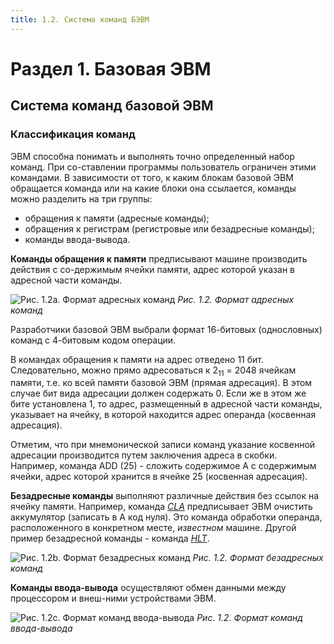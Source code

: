 ```yaml
---
title: 1.2. Система команд БЭВМ
---
```


# Раздел 1. Базовая ЭВМ

## Система команд базовой ЭВМ

### Классификация команд

ЭВМ способна понимать и выполнять точно определенный набор команд. При со-ставлении программы пользователь ограничен этими командами. В зависимости от того, к каким блокам базовой ЭВМ обращается команда или на какие блоки она ссылается, команды можно разделить на три группы:

* обращения к памяти (адресные команды);
* обращения к регистрам (регистровые или безадресные команды);
* команды ввода-вывода.

**Команды обращения к памяти** предписывают машине производить действия с со-держимым ячейки памяти, адрес которой указан в адресной части команды.

![Рис. 1.2a. Формат адресных команд](/images/pic1.2a.png)
*Рис. 1.2. Формат адресных команд*

Разработчики базовой ЭВМ выбрали формат 16-битовых (однословных) команд с 4-битовым кодом операции.

В командах обращения к памяти на адрес отведено 11 бит. Следовательно, можно прямо адресоваться к 2<sub>11</sub> = 2048 ячейкам памяти, 
т.е. ко всей памяти базовой ЭВМ (прямая адресация). В этом случае бит вида адресации должен содержать 0. 
Если же в этом же бите установлена 1, то адрес, размещенный в адресной части команды, указывает на ячейку, в которой находится адрес операнда (косвенная адресация).

Отметим, что при мнемонической записи команд указание косвенной адресации производится путем заключения адреса в скобки. 
Например, команда ADD (25) - сложить содержимое А с содержимым ячейки, адрес которой хранится в ячейке 25 (косвенная адресация).


**Безадресные команды** выполняют различные действия без ссылок на ячейку памяти. 
Например, команда [*CLA*](http://localhost:3000/theory-1/theory-1.3) предписывает ЭВМ очистить аккумулятор (записать в А код нуля). 
Это команда обработки операнда, расположенного в конкретном месте, *известном* машине. Другой пример безадресной команды - команда [*HLT*](http://localhost:3000/theory-1/theory-1.3).

![Рис. 1.2b. Формат безадресных команд](/images/pic1.2b.png)
*Рис. 1.2. Формат безадресных команд*

**Команды ввода-вывода** осуществляют обмен данными между процессором и внеш-ними устройствами ЭВМ.

![Рис. 1.2c. Формат команд ввода-вывода](/images/pic1.2c.png)
*Рис. 1.2. Формат команд ввода-вывода*